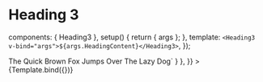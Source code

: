 
<Meta id="vue-heading-3" title="Vue.js Component/Heading 3" component={Heading3} />

# Heading 3

  components: { Heading3 },
  setup() {
    return { args };
  },
  template: `<Heading3 v-bind="args">${args.HeadingContent}</Heading3>`,
});

<Canvas>
  <Story
    name="Heading 3"
    args={{
      HeadingContent: "The Quick Brown Fox Jumps Over The Lazy Dog",
    }}
    parameters={{
      docs: { source: { code: `<Heading3>The Quick Brown Fox Jumps Over The Lazy Dog</Heading3>` } },
    }}
  >
    {Template.bind({})}
  </Story>
</Canvas>

<ArgsTable story="Heading 3" />
